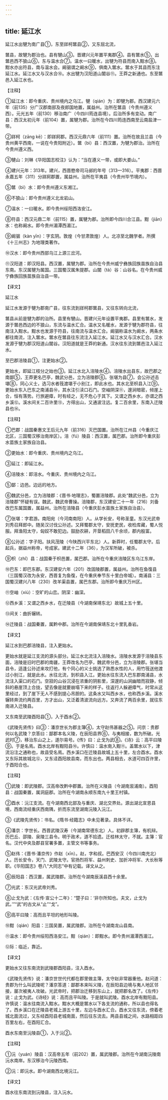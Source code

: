 ```yaml
---
---
---
```

title: 延江水
---





延江水出犍为南广县①，东至牂柯鄨县②，又东屈北流，


鄨县，故犍为郡治也。县有犍山③。晋建兴元年置平夷郡④。县有鄨水⑤，出鄨邑西不狼山⑥，东与温水合⑦。温水一曰暖水，出犍为符县而南入黚水⑧。黚水亦出符县，南与温水会。阚骃谓之阚水⑨，俱南入鄨水。鄨水于其县而东注延江水。延江水又与汉水合⑩。水出犍为汉阳道山闟谷⑪。王莽之新通也。东至鄨邑入延江水也。


【注释】


①延江水：即今重庆、贵州境内之乌江。犍（qián）为：即犍为郡。西汉建元六年（前135）分广汉郡南部及夜郎国地置，属益州。治所在鄨县（今贵州遵义西）。元光五年（前130）移治南广（今四川筠连县境）。后治所多有变动。南广县：西汉太初元年（前104）置，属犍为郡。治所在今四川筠连西南至云南盐津一带。


②牂柯（zāng kē）：即牂牁郡。西汉元鼎六年（前111）置。治所在故且兰县（今贵州黄平西南，一说在今贵阳附近）。鄨（bì）县：西汉置，为犍为郡治。治所在今贵州遵义西。


③犍山：刘琳《华阳国志校注》认为：“当在遵义一带，或即大娄山。”


④建兴元年：313年。建兴，西晋愍帝司马邺的年号（313—316）。平夷郡：西晋永嘉五年（311）分牂牁郡置，属益州。治所在平夷县（今贵州毕节境内）。


⑤鄨（bì）水：即今贵州遵义东湘江。


⑥不狼山：即今贵州遵义北龙岩山。


⑦温水：一曰暖水。即今贵州绥阳西洛安江。


⑧符县：西汉元鼎二年（前115）置，属犍为郡。治所即今四川合江县。黚（jiān）水：也称阚水。即今贵州湄潭西湄江。


⑨阚骃（kàn yīn）：字玄阴。敦煌（今甘肃敦煌）人。北凉至北魏学者。所撰《十三州志》为地理类著作。


⑩汉水：即今贵州西部乌江上源三岔河。


⑪汉阳道：即汉阳县。西汉置，属犍为郡。治所在今贵州威宁彝族回族苗族自治县东南。东汉属犍为属国。三国蜀汉属朱提郡。山闟（tà）谷：山谷名。在今贵州威宁彝族回族苗族自治县一带。


【译文】


延江水


延江水发源于犍为郡南广县，往东流到牂柯郡鄨县，又往东转向北流，


鄨县从前是犍为郡的治所。县里有犍山。晋建兴元年设置平夷郡。县里有鄨水，发源于鄨邑西边的不狼山，东流与温水汇合。温水又名暖水，发源于犍为郡符县，往南注入黚水。黚水也发源于符县，往南流与温水汇合。阚骃称温水为阚水，两条水都往南流，注入鄨水。鄨水在鄨县往东流注入延江水。延江水又与汉水汇合。汉水发源于犍为郡汉阳道山闟谷。汉阳道就是王莽的新通。汉水往东流到鄨邑注入延江水。


至巴郡涪陵县①，注更始水②。


更始水，即延江枝分之始也③。延江水北入涪陵水④。涪陵水出县东，故巴郡之南鄙⑤，王莽更名巴亭，魏武分邑，立为涪陵郡⑥。张堪为县⑦，会公孙述击堪⑧，同心义士，选习水者筏渡堪于小别江，即此水也。其水北至枳县入江⑨。更始水东入巴东之南浦县⑩，其水注引渎口石门。空岫阴深⑪，邃涧暗密，倾崖上合，恒有落势。行旅避瘴，时有经之，无不危心于其下。又谓之西乡水，亦谓之西乡溪⑫。溪水间关二百许里⑬，方得出山，又通波注远。复二百余里，东南入迁陵县也⑭。


【注释】


①巴郡：战国秦惠文王后元九年（前316）灭巴国置。治所在江州县（今重庆江北区，三国蜀汉移治南岸区）。涪（fú）陵县：西汉置，属巴郡。治所即今重庆彭水苗族土家族自治县。


②更始水：即今重庆、贵州境内之乌江。


③延江：即延江水。


④涪陵水：即涪水。今重庆、贵州境内之乌江。


⑤鄙：边邑。边远的地方。


⑥魏武分邑，立为涪陵郡：《晋书·地理志》，蜀置涪陵郡。此处“魏武分邑，立为涪陵郡”怀疑有误。魏武，魏武帝曹操。涪陵郡，东汉建安二十一年（216）刘备改巴东属国置，属益州。治所在涪陵县（今重庆彭水苗族土家族自治县）。


⑦张堪：字君游。南阳宛（今河南南阳）人。从学长安，号称圣童。东汉光武帝刘秀召拜郎中。随吴汉讨伐公孙述。又拜蜀郡太守，安抚吏民，收检库藏，蜀人悦服。拜渔阳太守，匈奴不敢犯边。鼓励农耕，开垦稻田八千余顷，郡内殷富。


⑧公孙述：字子阳。扶风茂陵（今陕西兴平东北）人。新莽时，任蜀郡太守。后起兵，据益州称帝，号成家。建武十二年（36），为汉军所破，被杀。


⑨枳（zhǐ）县：战国秦于枳邑置，属巴郡。治所在今重庆涪陵区东乌江东岸。


⑩巴东：即巴东郡。东汉建安六年（201）改固陵郡置，属益州。治所在鱼復县（三国蜀汉改为永安，西晋复为鱼復，在今重庆奉节东十里白帝城）。南浦县：三国蜀汉建兴八年（230）改羊渠县置，属巴东郡。治所即今重庆万州区。


⑪空岫（xiù）：空旷的山峦。阴深：幽深。


⑫西乡溪：又谓之西乡水，在迁陵县（今湖南保靖东北）故城上五十里。


⑬间关：曲折辗转。


⑭迁陵县：战国秦置，属黔中郡。治所在今湖南保靖东北十里乳香岩。


【译文】


延江水到巴郡涪陵县，注入更始水。


更始水就是延江支流的源头部分。延江水北流注入涪陵水。涪陵水发源于涪陵县东面，涪陵是旧时巴郡的南疆，王莽改名为巴亭，魏武帝分邑，立为涪陵郡。张堪当县令，适逢公孙述来攻打他，有个同心的义士挑选了熟悉水性的人，用竹筏送他渡过小别江，就是此水。水往北流，到枳县入江。更始水往东流入巴东郡南浦县，水流注入渠口的石门。空寂的山谷沉浸在浓重的阴影里，深邃的山涧幽暗而寂静，倾斜的悬崖顶上合拢，望去像是就要崩塌下来的样子。往返行人躲避瘴气，时常从这里经过，到了崖下无人不感到提心吊胆的。这条水又叫西乡水，也称西乡溪。溪水辗转奔流约两百里，方才出山，又泛着清波流向远方。又奔流了两百余里，就往东南进入迁陵县。


又东南至武陵酉阳县①，入于酉水②。


《武陵先贤传》曰③：潘京世长为郡主簿④，太守赵伟甚器之⑤。问京：贵郡何以名武陵？京答曰：鄙郡本名义陵，在辰阳县界⑥，与夷相接，数为所破。光武时⑦，移治东山之上，遂尔易号。《传》曰：止戈为武⑧。《诗》云：高平曰陵⑨。于是名焉。酉水北岸有黚阳县⑩。许慎曰：温水南入黚⑪。盖鄨水以下，津流沿注之通称也，故县受名焉。西乡溪口在迁陵县故城上五十里，左合酉水。酉水又东际其故城北⑫，又东迳酉阳故县南，而东出也。两县相去，水道可四百许里，于酉阳合也。


【注释】


①武陵：即武陵郡。汉高帝改黔中郡置。治所在义陵县（今湖南溆浦南）。酉阳县：战国秦置，属洞庭郡。治所在今湖南永顺东南九十里王村镇。


②酉水：沅江支流。在今湖南西北部及与重庆、湖北交界处。源出湖北宣恩县境，西南流经重庆西南隅，折而东流至湖南沅陵入沅江。


③《武陵先贤传》：书名。《隋书·经籍志》中未见著录。具体不详。


④潘京：字世长。西晋武陵汉寿（今湖南常德东北）人。初辟郡主簿，有机辩。历巴丘、邵陵、泉陵三县令。明于政术，道不拾遗。迁桂林太守，不就。主簿：官名。汉代中央及郡县官署多置，主管文书等事务。


⑤赵伟：《晋书·潘京传》作赵（xīn）。赵，字和叔。巴西安汉（今四川南充北）人。历长安令，天门、武陵太守。官扬烈将军、益州刺史、加折冲将军、大长秋等职。《华阳国志》卷八“大同志”中有记载。译文从之。


⑥辰阳县：西汉置，属武陵郡。治所在今湖南辰溪县西十余里。


⑦光武：东汉光武帝刘秀。


⑧止戈为武：《左传·宣公十二年》：“楚子曰：‘非尔所知也。夫文，止戈为武。’”“武”的古文从“止”“戈”。


⑨高平曰陵：高而且平坦的地形叫陵。


⑩黚（qián）阳县：三国吴置，属武陵郡。治所在今湖南龙山县南。


⑪温水：即今贵州绥阳西洛安江。黚（qián）：即黚水。即今贵州湄潭西湄江。


⑫际：临近，靠近。


【译文】


更始水又往东南流到武陵郡酉阳县，注入酉水。


《武陵先贤传》说：潘京世世代代都在郡里做主簿，太守赵非常器重他。赵问道：贵郡为什么叫武陵呢？潘京答道：鄙郡本来叫义陵，在辰阳县边境与夷人地区邻接，屡次被夷人攻破。光武帝时，把郡治迁移到东山上，就把郡名改了。《左传》说：止戈为武。《诗经》说：高而且平叫陵。于是就叫武陵。酉水北岸有黚阳县。许慎说：温水往南流入黚水。黚水大概是鄨水以下各支流的通称，所以县也得名了。西乡溪口在迁陵县老城上游五十里，左边与酉水汇合。酉水又往东流，傍着老城北面流过，又东经酉阳县老城南面，然后往东流去。两县县城之间，水路相距四百里左右，在酉阳汇合。


酉水东南至沅陵县①，入于沅②。


【注释】


①沅（yuán）陵县：汉高帝五年（前202）置，属武陵郡。治所在今湖南沅陵南沅水南岸。东汉移治今沅陵西南。


②沅：即沅水。即今湖南西北境沅江。


【译文】


酉水往东南流到沅陵县，注入沅水。
